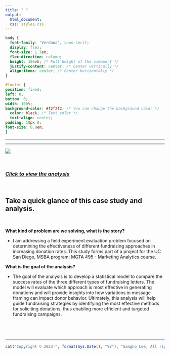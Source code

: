 ```yaml
---
title: " "
output:
  html_document:
  css: styles.css
---
```


```css
body {
  font-family: 'Verdana', sans-serif;
  display: flex;
  font-size: 1.7em;
  flex-direction: column;
  height: 100vh; /* Full height of the viewport */
  justify-content: center; /* Center vertically */
  align-items: center; /* Center horizontally */
}

#footer {
position: fixed;
left: 0;
bottom: 0;
width: 100%;
background-color: #f2f2f2; /* You can change the background color */
  color: black; /* Text color */
  text-align: center;
padding: 10px 0;
font-size: 0.9em;
}


```

------------------------------------------------------------------------

------------------------------------------------------------------------

![](Photo/marketing_analytics_abtesting.png)

<br>

### [*Click to view the analysis*](https://business-analytics-slee.shinyapps.io/data_models_decisions_marketing_abtesting/)

<br>

## **Take a quick glance of this case study and analysis.**

<br>

**What kind of problem are we solving, what is the story?** <br>

-   I am addressing a field experiment evaluation problem focused on determining the effectiveness of different fundraising approaches in increasing donation rates. This study forms part of a project for the UC San Diego, MSBA program; MGTA 495 - Marketing Analytics course. <br>

**What is the goal of the analysis?** <br>

-   The goal of the analysis is to develop a statistical model to compare the success rates of the three different types of fundraising letters. The model will evaluate which approach is most effective in generating donations and will provide insights into how variations in message framing can impact donor behavior. Ultimately, this analysis will help guide fundraising strategies by identifying the most effective methods for soliciting donations, thus enabling more efficient and targeted fundraising campaigns.

## <br> 

------------------------------------------------------------------------

::: {#footer}
```r
cat("Copyright © 2023-", format(Sys.Date(), "%Y"), "Sangho Lee, All rights reserved.")
```
:::
